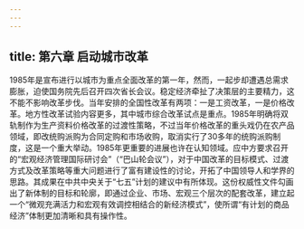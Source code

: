 ```yaml
---
---
---
```

title: 第六章 启动城市改革
---



1985年是宣布进行以城市为重点全面改革的第一年，然而，一起步却遭遇总需求膨胀，迫使国务院先后召开四次省长会议。稳定经济牵扯了决策层的主要精力，这不能不影响改革步伐。当年安排的全国性改革有两项：一是工资改革，一是价格改革。地方性改革试验内容更多，其中城市综合改革试点是重点。1985年明确将双轨制作为生产资料价格改革的过渡性策略，不过当年价格改革的重头戏仍在农产品领域，即改统购派购为合同定购和市场收购，取消实行了30多年的统购派购制度，这是一个重大举动。1985年更重要的进展也许在认知领域。应中方要求召开的“宏观经济管理国际研讨会”（“巴山轮会议”），对于中国改革的目标模式、过渡方式及改革策略等重大问题进行了富有建设性的讨论，开拓了中国领导人和学界的思路。其成果在中共中央关于“七五”计划的建议中有所体现。这份权威性文件勾画出了新体制的目标和轮廓，即通过企业、市场、宏观三个层次的配套改革，建立起一个“微观充满活力和宏观有效调控相结合的新经济模式”，使所谓“有计划的商品经济”体制更加清晰和具有操作性。